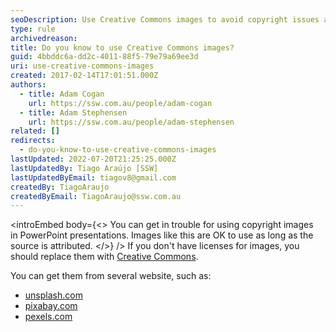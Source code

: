 ```yaml
---
seoDescription: Use Creative Commons images to avoid copyright issues and ensure legal usage in your presentations.
type: rule
archivedreason:
title: Do you know to use Creative Commons images?
guid: 4bbddc6a-dd2c-4011-88f5-79e79a69ee3d
uri: use-creative-commons-images
created: 2017-02-14T17:01:51.000Z
authors:
  - title: Adam Cogan
    url: https://ssw.com.au/people/adam-cogan
  - title: Adam Stephensen
    url: https://ssw.com.au/people/adam-stephensen
related: []
redirects:
  - do-you-know-to-use-creative-commons-images
lastUpdated: 2022-07-20T21:25:25.000Z
lastUpdatedBy: Tiago Araújo [SSW]
lastUpdatedByEmail: tiagov8@gmail.com
createdBy: TiagoAraujo
createdByEmail: TiagoAraujo@ssw.com.au
---
```


<introEmbed
  body={<>
You can get in trouble for using copyright images in PowerPoint presentations. Images like this are OK to use as long as the source is attributed.
  </>}
/>
If you don't have licenses for images, you should replace them with [Creative Commons](https://en.wikipedia.org/wiki/Creative_Commons).

You can get them from several website, such as:

- [unsplash.com](https://unsplash.com)
- [pixabay.com](https://pixabay.com)
- [pexels.com](https://www.pexels.com)
